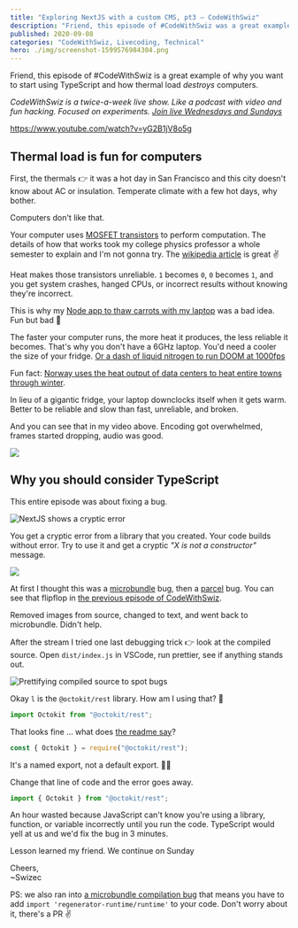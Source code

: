 ```yaml
---
title: "Exploring NextJS with a custom CMS, pt3 – CodeWithSwiz"
description: "Friend, this episode of #CodeWithSwiz was a great example of why you want to start using TypeScript and how thermal load *destroys* computers."
published: 2020-09-08
categories: "CodeWithSwiz, Livecoding, Technical"
hero: ./img/screenshot-1599576984304.png
---
```


Friend, this episode of #CodeWithSwiz is a great example of why you want to start using TypeScript and how thermal load _destroys_ computers.

_CodeWithSwiz is a twice-a-week live show. Like a podcast with video and fun hacking. Focused on experiments. [Join live Wednesdays and Sundays](https://youtube.com/swizecteller)_

https://www.youtube.com/watch?v=yG2B1jV8o5g

## Thermal load is fun for computers

First, the thermals 👉 it was a hot day in San Francisco and this city doesn't know about AC or insulation. Temperate climate with a few hot days, why bother.

Computers don't like that.

Your computer uses [MOSFET transistors](https://en.wikipedia.org/wiki/MOSFET) to perform computation. The details of how that works took my college physics professor a whole semester to explain and I'm not gonna try. The [wikipedia article](https://en.wikipedia.org/wiki/MOSFET) is great ✌️

Heat makes those transistors unreliable. `1` becomes `0`, `0` becomes `1`, and you get system crashes, hanged CPUs, or incorrect results without knowing they're incorrect.

This is why my [Node app to thaw carrots with my laptop](https://swizec.com/blog/i-built-a-node-app-to-thaw-my-favorite-snack/) was a bad idea. Fun but bad 🥕

The faster your computer runs, the more heat it produces, the less reliable it becomes. That's why you don't have a 6GHz laptop. You'd need a cooler the size of your fridge. [Or a dash of liquid nitrogen to run DOOM at 1000fps](https://www.vice.com/en_us/article/bv8a58/doom-eternal-runs-at-1000-fps-if-youve-got-liquid-nitrogen)

Fun fact: [Norway uses the heat output of data centers to heat entire towns through winter](https://www.fastcompany.com/90219684/this-town-will-get-its-heat-from-an-unlikely-source-a-data-center).

In lieu of a gigantic fridge, your laptop downclocks itself when it gets warm. Better to be reliable and slow than fast, unreliable, and broken.

And you can see that in my video above. Encoding got overwhelmed, frames started dropping, audio was good.

![](./img/giphy-oops.png)

## Why you should consider TypeScript

This entire episode was about fixing a bug.

![NextJS shows a cryptic error](./img/NextJS-shows-a-cryptic-error4deg87.png)

You get a cryptic error from a library that you created. Your code builds without error. Try to use it and get a cryptic _"X is not a constructor"_ message.

![](./img/giphy-blink_wtf.png)

At first I thought this was a [microbundle](https://github.com/developit/microbundle) bug, then a [parcel](https://github.com/parcel-bundler/parcel) bug. You can see that flipflop in [the previous episode of CodeWithSwiz](https://swizec.com/blog/building-a-small-cms-with-nextjs-pt2-codewithswiz/).

Removed images from source, changed to text, and went back to microbundle. Didn't help.

After the stream I tried one last debugging trick 👉 look at the compiled source. Open `dist/index.js` in VSCode, run prettier, see if anything stands out.

![Prettifying compiled source to spot bugs](./img/Prettifying-compiled-source-to-spot-bugs92dc09.gif)

Okay `l` is the `@octokit/rest` library. How am I using that? 🤔

```javascript
import Octokit from "@octokit/rest";
```

That looks fine ... what does [the readme say](https://www.npmjs.com/package/@octokit/rest)?

```javascript
const { Octokit } = require("@octokit/rest");
```

It's a named export, not a default export. 🤦‍♂️

Change that line of code and the error goes away.

```javascript
import { Octokit } from "@octokit/rest";
```

An hour wasted because JavaScript can't know you're using a library, function, or variable incorrectly until you run the code. TypeScript would yell at us and we'd fix the bug in 3 minutes.

Lesson learned my friend. We continue on Sunday

Cheers,<br/>
~Swizec

PS: we also ran into [a microbundle compilation bug](https://github.com/developit/microbundle/issues/708) that means you have to add `import 'regenerator-runtime/runtime'` to your code. Don't worry about it, there's a PR ✌️
